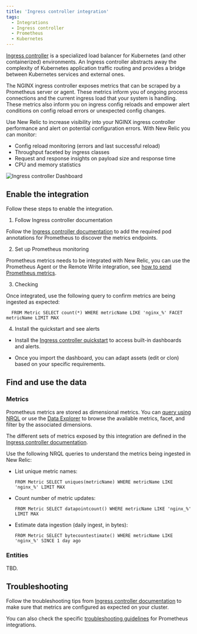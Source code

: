 ```yaml
---
title: 'Ingress controller integration'
tags:
  - Integrations
  - Ingress controller
  - Prometheus
  - Kubernetes
---
```



[Ingress controller](https://www.nginx.com/resources/glossary/kubernetes-ingress-controller/) is a specialized load balancer for Kubernetes (and other containerized) environments. An Ingress controller abstracts away the complexity of Kubernetes application traffic routing and provides a bridge between Kubernetes services and external ones.

The NGINX ingress controller exposes metrics that can be scraped by a Prometheus server or agent. These metrics inform you of ongoing process connections and the current ingress load that your system is handling. These metrics also inform you on ingress config reloads and empower alert conditions on config reload errors or unexpected config changes.

Use New Relic to increase visibility into your NGINX ingress controller performance and alert on potential configuration errors. With New Relic you can monitor:

* Config reload monitoring (errors and last successful reload)
* Throughput faceted by ingress classes
* Request and response insights on payload size and response time
* CPU and memory statistics

<img
  title="Ingress controller Dashboard"
  alt="Ingress controller Dashboard"
  src={kubernetesIngressControllerDashboard}
/>

## Enable the integration

Follow these steps to enable the integration.

1. Follow Ingress controller documentation

  Follow the [Ingress controller documentation](https://kubernetes.github.io/ingress-nginx/user-guide/monitoring/#prometheus-and-grafana-installation-using-pod-annotations) to add the required pod annotations for Prometheus to discover the metrics endpoints.

2. Set up Prometheus monitoring

  Prometheus metrics needs to be integrated with New Relic, you can use the Prometheus Agent or the Remote Write integration, see [how to send Prometheus metrics](/docs/infrastructure/prometheus-integrations/get-started/send-prometheus-metric-data-new-relic/).

3. Checking

  Once integrated, use the following query to confirm metrics are being ingested as expected:

  ```
    FROM Metric SELECT count(*) WHERE metricName LIKE 'nginx_%' FACET metricName LIMIT MAX
  ```

4. Install the quickstart and see alerts

  * Install the [Ingress controller quickstart](https://newrelic.com/instant-observability/nginx-ingress-controller) to access built-in dashboards and alerts. 

  * Once you import the dashboard, you can adapt assets (edit or clon) based on your specific requirements.

## Find and use the data

### Metrics

Prometheus metrics are stored as dimensional metrics. You can [query using NRQL](/docs/telemetry-data-platform/get-data/apis/query-metric-data-type/) or use the [Data Explorer](/docs/query-your-data/explore-query-data/browse-data/introduction-data-explorer/) to browse the available metrics, facet, and filter by the associated dimensions.

The different sets of metrics exposed by this integration are defined in the [Ingress controller documentation](https://kubernetes.github.io/ingress-nginx/user-guide/monitoring/#exposed-metrics).

Use the following NRQL queries to understand the metrics being ingested in New Relic:

* List unique metric names:

  ```
  FROM Metric SELECT uniques(metricName) WHERE metricName LIKE 'nginx_%' LIMIT MAX
  ```

* Count number of metric updates:

  ```
  FROM Metric SELECT datapointcount() WHERE metricName LIKE 'nginx_%' LIMIT MAX
  ```

* Estimate data ingestion (daily ingest, in bytes):

	```
  FROM Metric SELECT bytecountestimate() WHERE metricName LIKE 'nginx_%' SINCE 1 day ago
  ```

### Entities

TBD.

## Troubleshooting

Follow the troubleshooting tips from [Ingress controller documentation](https://kubernetes.github.io/ingress-nginx/user-guide/monitoring/#prometheus-and-grafana-installation-using-pod-annotations) to make sure that metrics are configured as expected on your cluster.

You can also check the specific [troubleshooting guidelines](/docs/infrastructure/prometheus-integrations/troubleshooting/no-data-appears-prometheus-integration) for Prometheus integrations.